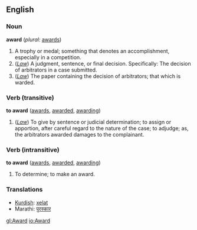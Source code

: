 ==English==

===Noun===
'''award'''  (''plural:'' [[awards]])
#A trophy or medal; something that denotes an accomplishment, especially in a competition.
#(''[[Law]]'')  A judgment, sentence, or final decision. Specifically: The decision of arbitrators in a case submitted.
#(''[[Law]]'')  The paper containing the decision of arbitrators; that which is warded.

===Verb (transitive)===
'''to award'''  ([[awards]], [[awarded]], [[awarding]])
# (''[[Law]]'') To give by sentence or judicial determination; to assign or apportion, after careful regard to the nature of the case; to adjudge; as, the arbitrators awarded damages to the complainant.

===Verb (intransitive)===
'''to award'''  ([[awards]], [[awarded]], [[awarding]])
# To determine; to make an award.

===Translations===
*[[Kurdish]]: [[xelat]]
* Marathi: [[पुरस्कार]]

[[gl:Award]]
[[io:Award]]